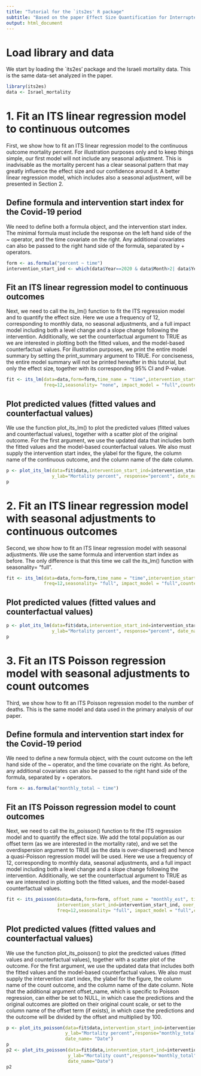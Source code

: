 ```yaml
---
title: "Tutorial for the `its2es' R package"
subtitle: "Based on the paper Effect Size Quantification for Interrupted Time Series Analysis: Implementation in R for Covid-19 Research"
output: html_document
---
```


# Load library and data
We start by loading the `its2es' package and the Israeli mortality data. This is the same data-set analyzed in the paper.
```r
library(its2es)
data <- Israel_mortality
```

# 1. Fit an ITS linear regression model to continuous outcomes
First, we show how to fit an ITS linear regression model to the continuous outcome mortality percent. For illustration purposes only and to keep things simple, our first model will not include any seasonal adjustment. This is inadvisable as the mortality percent has a clear seasonal pattern that may greatly influence the effect size and our confidence around it. A better linear regression model, which includes also a seasonal adjustment, will be presented in Section 2.

## Define formula and intervention start index for the Covid-19 period
We need to define both a formula object, and the intervention start index. The minimal formula must include the response on the left hand side of the ~ operator, and the time covariate on the right. Any additional covariates can also be passed to the right hand side of the formula, separated by + operators. 
```r
form <- as.formula("percent ~ time")
intervention_start_ind <- which(data$Year==2020 & data$Month>2| data$Year==2021)[1]
```

## Fit an ITS linear regression model to continuous outcomes
Next, we need to call the its_lm() function to fit the ITS regression model and to quantify the effect size. Here we use a frequency of 12, corresponding to monthly data, no seasonal adjustments, and a full impact model including both a level change and a slope change following the intervention. Additionally, we set the counterfactual argument to TRUE as we are interested in plotting both the fitted values, and the model-based counterfactual values. For illustration purposes, we print the entire model summary by setting the print_summary argument to TRUE. For conciseness, the entire model summary will not be printed hereafter in this tutorial, but only the effect size, together with its corresponding 95% CI and P-value.
```r
fit <- its_lm(data=data,form=form,time_name = "time",intervention_start_ind=intervention_start_ind,
              freq=12,seasonality= "none", impact_model = "full",counterfactual = TRUE, print_summary=TRUE)
```

## Plot predicted values (fitted values and counterfactual values)
We use the function plot_its_lm() to plot the predicted values (fitted values and counterfactual values), together with a scatter plot of the original outcome. For the first argument, we use the updated data that includes both the fitted values and the model-based counterfactual values. We also must supply the intervention start index, the ylabel for the figure, the column name of the continuous outcome, and the column name of the date column.
```r
p <- plot_its_lm(data=fit$data,intervention_start_ind=intervention_start_ind,
                 y_lab="Mortality percent", response="percent", date_name= "Date")
p
```

# 2. Fit an ITS linear regression model with seasonal adjustments to continuous outcomes
Second, we show how to fit an ITS linear regression model with seasonal adjustments. We use the same formula and intervention start index as before. The only difference is that this time we call the its_lm() function with seasonality= "full".

```r
fit <- its_lm(data=data,form=form,time_name = "time",intervention_start_ind=intervention_start_ind,
              freq=12,seasonality= "full", impact_model = "full",counterfactual = TRUE)
```

## Plot predicted values (fitted values and counterfactual values)
```r
p <- plot_its_lm(data=fit$data,intervention_start_ind=intervention_start_ind,
                 y_lab="Mortality percent", response="percent", date_name= "Date")
p
```


# 3. Fit an ITS Poisson regression model with seasonal adjustments to count outcomes
Third, we show how to fit an ITS Poisson regression model to the number of deaths. This is the same model and data used in the primary analysis of our paper.  

## Define formula and intervention start index for the Covid-19 period
We need to define a new formula object, with the count outcome on the left hand side of the ~ operator, and the time covariate on the right. As before, any additional covariates can also be passed to the right hand side of the formula, separated by + operators. 
```r
form <- as.formula("monthly_total ~ time")
```

## Fit an ITS Poisson regression model to count outcomes
Next, we need to call the its_poisson() function to fit the ITS regression model and to quantify the effect size. We add the total population as our offset term (as we are interested in the mortality rate), and we set the overdispersion argument to TRUE (as the data is over-dispersed) and hence a quasi-Poisson regression model will be used. Here we use a frequency of 12, corresponding to monthly data, seasonal adjustments, and a full impact model including both a level change and a slope change following the intervention. Additionally, we set the counterfactual argument to TRUE as we are interested in plotting both the fitted values, and the model-based counterfactual values.

```r
fit <- its_poisson(data=data,form=form, offset_name = "monthly_est", time_name = "time",
                   intervention_start_ind=intervention_start_ind, over_dispersion=TRUE,
                   freq=12,seasonality= "full", impact_model = "full",counterfactual = TRUE)
```

## Plot predicted values (fitted values and counterfactual values)
We use the function plot_its_poisson() to plot the predicted values (fitted values and counterfactual values), together with a scatter plot of the outcome. For the first argument, we use the updated data that includes both the fitted values and the model-based counterfactual values. We also must supply the intervention start index, the ylabel for the figure, the column name of the count outcome, and the column name of the date column.
Note that the additional argument offset_name, which is specific to Poisson regression, can either be set to NULL, in which case the predictions and the original outcomes are plotted on their original count scale, or set to the column name of the offset term (if exists), in which case the predictions and the outcome will be divided by the offset and multiplied by 100.
```r
p <- plot_its_poisson(data=fit$data,intervention_start_ind=intervention_start_ind,
                      y_lab="Mortality percent",response="monthly_total", offset_name = "monthly_est",
                      date_name= "Date")
p
p2 <- plot_its_poisson(data=fit$data,intervention_start_ind=intervention_start_ind,
                       y_lab="Mortality count",response="monthly_total", offset_name = NULL,
                       date_name="Date")
p2
```

